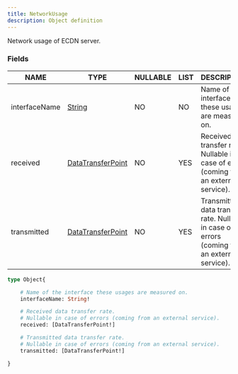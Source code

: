 ```yaml
---
title: NetworkUsage
description: Object definition
---
```


Network usage of ECDN server.

### Fields

| NAME | TYPE | NULLABLE | LIST | DESCRIPTION |
| - | - | - | - | - |
| interfaceName | [String](../ecdn-api-scalars/String) | NO | NO | Name of the interface these usages are measured on. | 
| received | [DataTransferPoint](../ecdn-api-objects/DataTransferPoint) | NO | YES | Received data transfer rate. Nullable in case of errors (coming from an external service). | 
| transmitted | [DataTransferPoint](../ecdn-api-objects/DataTransferPoint) | NO | YES | Transmitted data transfer rate. Nullable in case of errors (coming from an external service). | 

```graphql
type Object{

	# Name of the interface these usages are measured on.
	interfaceName: String!

	# Received data transfer rate.
	# Nullable in case of errors (coming from an external service).
	received: [DataTransferPoint!]

	# Transmitted data transfer rate.
	# Nullable in case of errors (coming from an external service).
	transmitted: [DataTransferPoint!]

}
```

